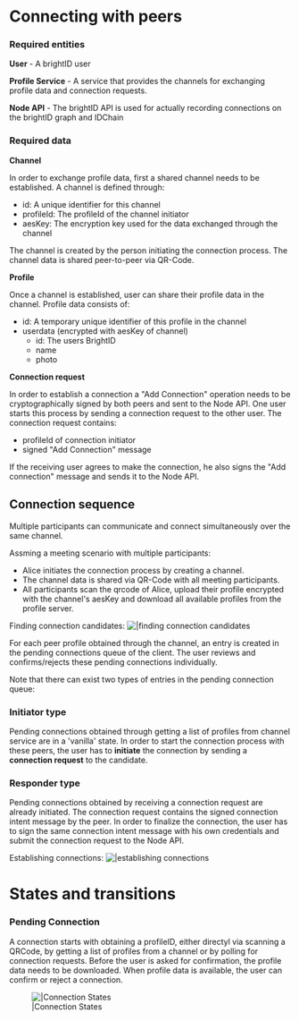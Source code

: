 = Connecting with peers =

=== Required entities ===
'''User''' - A brightID user

'''Profile Service''' - A service that provides the channels for exchanging profile data and connection requests.

'''Node API''' - The brightID API is used for actually recording connections on the brightID graph and IDChain

=== Required data ===
'''Channel'''

In order to exchange profile data, first a shared channel needs to be established. A channel is defined through:
* id: A unique identifier for this channel
* profileId: The profileId of the channel initiator
* aesKey: The encryption key used for the data exchanged through the channel

The channel is created by the person initiating the connection process. The channel data is shared peer-to-peer via QR-Code.

'''Profile'''

Once a channel is established, user can share their profile data in the channel. Profile data consists of:
* id: A temporary unique identifier of this profile in the channel
* userdata (encrypted with aesKey of channel)
** id: The users BrightID
** name
** photo

'''Connection request'''

In order to establish a connection a "Add Connection" operation needs to be cryptographically signed by both peers
and sent to the Node API. One user starts this process by sending a connection request to the other user.
The connection request contains:
* profileId of connection initiator
* signed "Add Connection" message
If the receiving user agrees to make the connection, he also signs the "Add connection" message and sends it to the Node
API.

== Connection sequence ==
Multiple participants can communicate and connect simultaneously over the same channel.

Assming a meeting scenario with multiple participants:
* Alice initiates the connection process by creating a channel.
* The channel data is shared via QR-Code with all meeting participants.
* All participants scan the qrcode of Alice, upload their profile encrypted with the channel's aesKey and download all available profiles from the profile server.

Finding connection candidates:
[[File:connecting-find-connections.mmd.svg||finding connection candidates]]

For each peer profile obtained through the channel, an entry is created in the pending connections queue of the client.
The user reviews and confirms/rejects these pending connections individually.

Note that there can exist two types of entries in the pending connection queue:

=== Initiator type ===

Pending connections obtained through getting a list of profiles from channel service are in a 'vanilla' state. In order to start the
connection process with these peers, the user has to '''initiate''' the connection by sending a '''connection request''' to
the candidate.

=== Responder type ===

Pending connections obtained by receiving a connection request are already initiated. The connection request
contains the signed connection intent message by the peer. In order to finalize the connection, the user has to sign the
same connection intent message with his own credentials and submit the connection request to the Node API.

Establishing connections:
[[File:connecting-make-connections.mmd.svg||establishing connections]]

= States and transitions =
=== Pending Connection ===
A connection starts with obtaining a profileID, either directyl via scanning a QRCode, by getting a list of profiles
from a channel or by polling for connection requests.
Before the user is asked for confirmation, the profile data needs to be downloaded.
When profile data is available, the user can confirm or reject a connection.

[[File:pendingConnection_states.mmd.svg||Connection States]]
